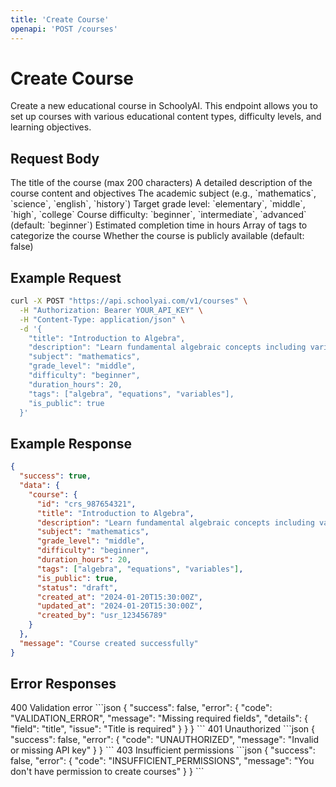 ```yaml
---
title: 'Create Course'
openapi: 'POST /courses'
---
```


# Create Course

Create a new educational course in SchoolyAI. This endpoint allows you to set up courses with various educational content types, difficulty levels, and learning objectives.

## Request Body

<ParamField body="title" type="string" required={true}>
  The title of the course (max 200 characters)
</ParamField>

<ParamField body="description" type="string" required={true}>
  A detailed description of the course content and objectives
</ParamField>

<ParamField body="subject" type="string" required={true}>
  The academic subject (e.g., `mathematics`, `science`, `english`, `history`)
</ParamField>

<ParamField body="grade_level" type="string" required={true}>
  Target grade level: `elementary`, `middle`, `high`, `college`
</ParamField>

<ParamField body="difficulty" type="string" required={false}>
  Course difficulty: `beginner`, `intermediate`, `advanced` (default: `beginner`)
</ParamField>

<ParamField body="duration_hours" type="integer" required={false}>
  Estimated completion time in hours
</ParamField>

<ParamField body="tags" type="array" required={false}>
  Array of tags to categorize the course
</ParamField>

<ParamField body="is_public" type="boolean" required={false}>
  Whether the course is publicly available (default: false)
</ParamField>

## Example Request

```bash
curl -X POST "https://api.schoolyai.com/v1/courses" \
  -H "Authorization: Bearer YOUR_API_KEY" \
  -H "Content-Type: application/json" \
  -d '{
    "title": "Introduction to Algebra",
    "description": "Learn fundamental algebraic concepts including variables, equations, and problem-solving techniques.",
    "subject": "mathematics",
    "grade_level": "middle",
    "difficulty": "beginner",
    "duration_hours": 20,
    "tags": ["algebra", "equations", "variables"],
    "is_public": true
  }'
```

## Example Response

```json
{
  "success": true,
  "data": {
    "course": {
      "id": "crs_987654321",
      "title": "Introduction to Algebra",
      "description": "Learn fundamental algebraic concepts including variables, equations, and problem-solving techniques.",
      "subject": "mathematics",
      "grade_level": "middle",
      "difficulty": "beginner",
      "duration_hours": 20,
      "tags": ["algebra", "equations", "variables"],
      "is_public": true,
      "status": "draft",
      "created_at": "2024-01-20T15:30:00Z",
      "updated_at": "2024-01-20T15:30:00Z",
      "created_by": "usr_123456789"
    }
  },
  "message": "Course created successfully"
}
```

## Error Responses

<ResponseExample>
  <ResponseExample.Status>400</ResponseExample.Status>
  <ResponseExample.Description>Validation error</ResponseExample.Description>
  <ResponseExample.Body>
    ```json
    {
      "success": false,
      "error": {
        "code": "VALIDATION_ERROR",
        "message": "Missing required fields",
        "details": {
          "field": "title",
          "issue": "Title is required"
        }
      }
    }
    ```
  </ResponseExample.Body>
</ResponseExample>

<ResponseExample>
  <ResponseExample.Status>401</ResponseExample.Status>
  <ResponseExample.Description>Unauthorized</ResponseExample.Description>
  <ResponseExample.Body>
    ```json
    {
      "success": false,
      "error": {
        "code": "UNAUTHORIZED",
        "message": "Invalid or missing API key"
      }
    }
    ```
  </ResponseExample.Body>
</ResponseExample>

<ResponseExample>
  <ResponseExample.Status>403</ResponseExample.Status>
  <ResponseExample.Description>Insufficient permissions</ResponseExample.Description>
  <ResponseExample.Body>
    ```json
    {
      "success": false,
      "error": {
        "code": "INSUFFICIENT_PERMISSIONS",
        "message": "You don't have permission to create courses"
      }
    }
    ```
  </ResponseExample.Body>
</ResponseExample>
